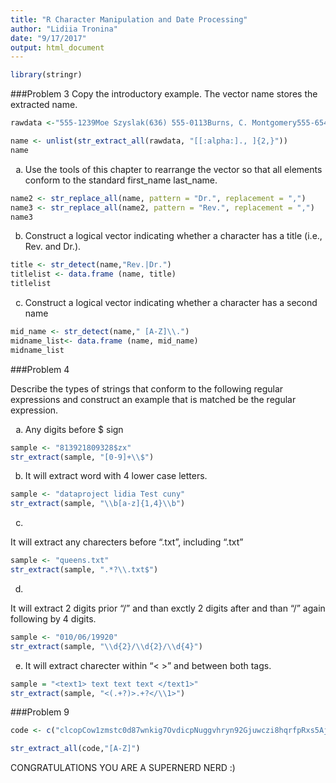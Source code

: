 ```yaml
---
title: "R Character Manipulation and Date Processing"
author: "Lidiia Tronina"
date: "9/17/2017"
output: html_document
---
```

```r
library(stringr)
```

###Problem 3
Copy the introductory example. The vector name stores the extracted name.

```r
rawdata <-"555-1239Moe Szyslak(636) 555-0113Burns, C. Montgomery555-6542Rev. Timothy Lovejoy555 8904Ned Flanders636-555-3226Simpson, Homer5553642Dr. Julius Hibbert" 
```

```r
name <- unlist(str_extract_all(rawdata, "[[:alpha:]., ]{2,}"))
name
```
a. Use the tools of this chapter to rearrange the vector so that all elements conform to the standard first_name last_name.

```r
name2 <- str_replace_all(name, pattern = "Dr.", replacement = ",")
name3 <- str_replace_all(name2, pattern = "Rev.", replacement = ",")
name3

```


b. Construct a logical vector indicating whether a character has a title (i.e., Rev. and Dr.).

```r
title <- str_detect(name,"Rev.|Dr.")
titlelist <- data.frame (name, title)
titlelist
```
c. Construct a logical vector indicating whether a character has a second name

```r
mid_name <- str_detect(name," [A-Z]\\.")
midname_list<- data.frame (name, mid_name)
midname_list
```

###Problem 4

Describe the types of strings that conform to the following regular expressions and construct an example that is matched be the regular expression. 

a. Any digits before $ sign 


```r
sample <- "813921809328$zx"  
str_extract(sample, "[0-9]+\\$")
```
b.  It will extract word with 4 lower case letters.

```r
sample <- "dataproject lidia Test cuny"  
str_extract(sample, "\\b[a-z]{1,4}\\b")
```

c.

It will extract any charecters before ".txt", including ".txt"

```r
sample <- "queens.txt"  
str_extract(sample, ".*?\\.txt$")
```

d.

It will extract 2 digits prior "/" and than exctly 2 digits after and than "/" again following by 4 digits.

```r
sample <- "010/06/19920"  
str_extract(sample, "\\d{2}/\\d{2}/\\d{4}")
```

e.
It will extract charecter within  "< >" and between both tags. 

```r
sample = "<text1> text text text </text1>"
str_extract(sample, "<(.+?)>.+?</\\1>") 
```


###Problem 9


```r
code <- c("clcopCow1zmstc0d87wnkig7OvdicpNuggvhryn92Gjuwczi8hqrfpRxs5Aj5dwpn0TanwoUwisdij7Lj8kpf03AT5Idr3coc0bt7yczjatOaootj55t3Nj3ne6c4Sfek.r1w1YwwojigOd6vrfUrbz2.2bkAnbhzgv4R9i05zEcrop.wAgnb.SqoU65fPa1otfb7wEm24k6t3sR9zqe5fy89n6Nd5t9kc4fE905gmc4Rgxo5nhDk!gr")

```


```r
str_extract_all(code,"[A-Z]")
```
CONGRATULATIONS YOU ARE A SUPERNERD NERD :)
